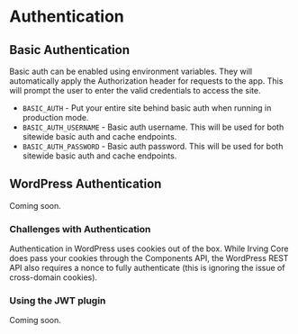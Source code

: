 <Meta title="Features|Authentication" />

# Authentication

## Basic Authentication
Basic auth can be enabled using environment variables. They will automatically apply the Authorization header for requests to the app. This will prompt the user to enter the valid credentials to access the site.

* `BASIC_AUTH` - Put your entire site behind basic auth when running in production mode.
* `BASIC_AUTH_USERNAME` - Basic auth username. This will be used for both sitewide basic auth and cache endpoints.
* `BASIC_AUTH_PASSWORD` - Basic auth password. This will be used for both sitewide basic auth and cache endpoints.

## WordPress Authentication
Coming soon.

### Challenges with Authentication
Authentication in WordPress uses cookies out of the box. While Irving Core does pass your cookies through the Components API, the WordPress REST API also requires a nonce to fully authenticate (this is ignoring the issue of cross-domain cookies).

### Using the JWT plugin
Coming soon.
